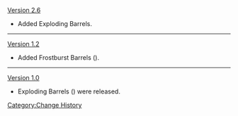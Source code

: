 [[Version 2.6]]
* Added {{Geo}} Exploding Barrels.
----
[[Version 1.2]]
* Added Frostburst Barrels ({{Cryo}}).
----
[[Version 1.0]]
* Exploding Barrels ({{Pyro}}) were released.
<noinclude>[[Category:Change History]]</noinclude>